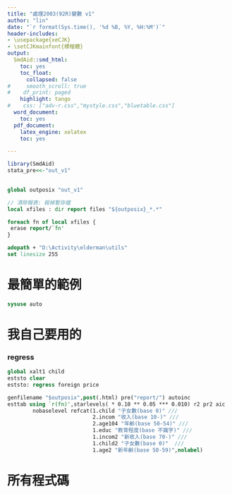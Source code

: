 ```yaml
---
title: "處理2003(92R)變數 v1"
author: "lin"
date: "`r format(Sys.time(), '%d %B, %Y, %H:%M')`"
header-includes:
- \usepackage{xeCJK}
- \setCJKmainfont{標楷體}
output:
  SmdAid::smd_html:  
    toc: yes
    toc_float:
      collapsed: false
#     smooth_scroll: true        
#    df_print: paged
    highlight: tango  
#    css: ["adv-r.css","mystyle.css","bluetable.css"]  
  word_document:
    toc: yes
  pdf_document: 
    latex_engine: xelatex 
    toc: yes

---
```


```r
library(SmdAid)
stata_pre<<-"out_v1"
 
```
  

```stata
global outposix "out_v1"

// 清除報表: 殺掉暫存檔 
local xfiles : dir report files "${outposix}_*.*"

foreach fn of local xfiles {
 erase report/`fn'
}

adopath + "D:\Activity\elderman\utils"
set linesize 255
```



# 最簡單的範例

 
```stata

sysuse auto
```

# 我自己要用的

### regress

```stata
global xalt1 child    
eststo clear
eststo: regress foreign price

```


```stata
genfilename "$outposix",post(.html) pre("report/") autoinc 
esttab using `r(fn)',starlevels( * 0.10 ** 0.05 *** 0.010) r2 pr2 aic   replace label mtitle nobaselevel nolines nogaps onecell  nonumbers title("104新舊") ///
        nobaselevel refcat(1.child "子女數(base 0)" /// 
                           2.incom "收入(base 10-)" ///
                           2.age104 "年齡(base 50-54)" ///
                           1.educ "教育程度(base 不識字)" ///
                           1.incom2 "新收入(base 70-)" ///
                           1.child2 "子女數(base 0)"  ///
                           1.age2 "新年齡(base 50-59)",nolabel) 

```




# 所有程式碼

```r
```
